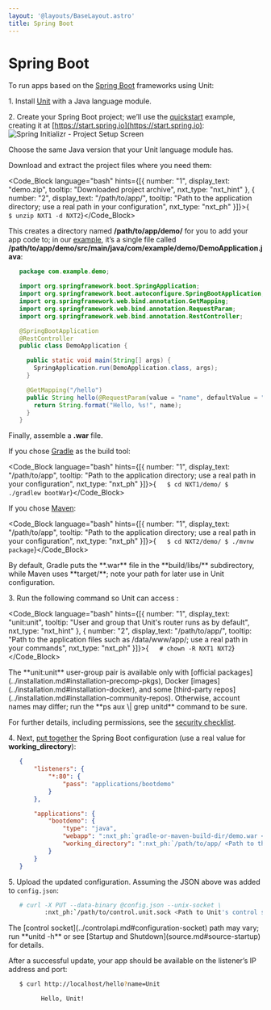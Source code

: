 ```yaml
---
layout: '@layouts/BaseLayout.astro'
title: Spring Boot
---
```

# Spring Boot

To run apps based on the [Spring Boot](https://spring.io/projects/spring-boot) frameworks using Unit:

1\. Install [Unit](../installation.md#installation-precomp-pkgs) with a Java language module.

2\. Create your Spring Boot project; we’ll use the [quickstart](https://spring.io/quickstart) example, creating it at [https://start.spring.io](https://start.spring.io): ![Spring Initializr - Project Setup Screen](/springboot.png)

<Note type="note">
Choose the same Java version that your Unit language module has.
</Note>

Download and extract the project files where you need them:

<Code_Block language="bash" hints={[{ number: "1", display_text: "demo.zip", tooltip: "Downloaded project archive", nxt_type: "nxt_hint" }, { number: "2", display_text: "/path/to/app/", tooltip: "Path to the application directory; use a real path in your configuration", nxt_type: "nxt_ph" }]}>{`   $ unzip NXT1 -d NXT2`}</Code_Block>

This creates a directory named **/path/to/app/demo/** for you to add your app code to; in our [example](https://spring.io/quickstart), it’s a single file called **/path/to/app/demo/src/main/java/com/example/demo/DemoApplication.java**:

```java
   package com.example.demo;

   import org.springframework.boot.SpringApplication;
   import org.springframework.boot.autoconfigure.SpringBootApplication;
   import org.springframework.web.bind.annotation.GetMapping;
   import org.springframework.web.bind.annotation.RequestParam;
   import org.springframework.web.bind.annotation.RestController;

   @SpringBootApplication
   @RestController
   public class DemoApplication {

     public static void main(String[] args) {
       SpringApplication.run(DemoApplication.class, args);
     }

     @GetMapping("/hello")
     public String hello(@RequestParam(value = "name", defaultValue = "World") String name) {
       return String.format("Hello, %s!", name);
     }
   }
```

Finally, assemble a **.war** file.

If you chose [Gradle](https://gradle.org) as the build tool:

<Code_Block language="bash" hints={[{ number: "1", display_text: "/path/to/app", tooltip: "Path to the application directory; use a real path in your configuration", nxt_type: "nxt_ph" }]}>{`   $ cd NXT1/demo/
   $ ./gradlew bootWar`}</Code_Block>

If you chose [Maven](https://maven.apache.org):

<Code_Block language="bash" hints={[{ number: "1", display_text: "/path/to/app", tooltip: "Path to the application directory; use a real path in your configuration", nxt_type: "nxt_ph" }]}>{`   $ cd NXT2/demo/
   $ ./mvnw package`}</Code_Block>

<Note type="note">
By default, Gradle puts the **.war** file in the **build/libs/** subdirectory, while Maven uses **target/**; note your path for later use in Unit configuration.
</Note>

3\. Run the following command so Unit can access :

<Code_Block language="bash" hints={[{ number: "1", display_text: "unit:unit", tooltip: "User and group that Unit's router runs as by default", nxt_type: "nxt_hint" }, { number: "2", display_text: "/path/to/app/", tooltip: "Path to the application files such as /data/www/app/; use a real path in your commands", nxt_type: "nxt_ph" }]}>{`   # chown -R NXT1 NXT2`}</Code_Block>

<Note type="note">
The **unit:unit** user-group pair is available only with [official packages](../installation.md#installation-precomp-pkgs), Docker [images](../installation.md#installation-docker), and some [third-party repos](../installation.md#installation-community-repos). Otherwise, account names may differ; run the **ps aux \| grep unitd** command to be sure.
</Note>

For further details, including permissions, see the [security checklist](security.md#security-apps).

4\. Next, [put together](../configuration.md#configuration-java) the Spring Boot configuration (use a real value for **working\_directory**):

```json
   {
       "listeners": {
           "*:80": {
               "pass": "applications/bootdemo"
           }
       },

       "applications": {
           "bootdemo": {
               "type": "java",
               "webapp": ":nxt_ph:`gradle-or-maven-build-dir/demo.war <Relative pathname of your .war file>`",
               "working_directory": ":nxt_ph:`/path/to/app/ <Path to the application directory; use a real path in your configuration>`demo/"
           }
       }
   }
```

5\. Upload the updated configuration.  Assuming the JSON above was added to `config.json`:

```bash
   # curl -X PUT --data-binary @config.json --unix-socket \
          :nxt_ph:`/path/to/control.unit.sock <Path to Unit's control socket in your installation>` :nxt_hint:`http://localhost/config/ <Path to the config section in Unit's control API>`
```

<Note type="note">
The [control socket](../controlapi.md#configuration-socket) path may vary; run **unitd -h** or see [Startup and Shutdown](source.md#source-startup) for details.
</Note>

After a successful update, your app should be available on the listener’s IP address and port:

```bash
   $ curl http://localhost/hello?name=Unit

         Hello, Unit!
```